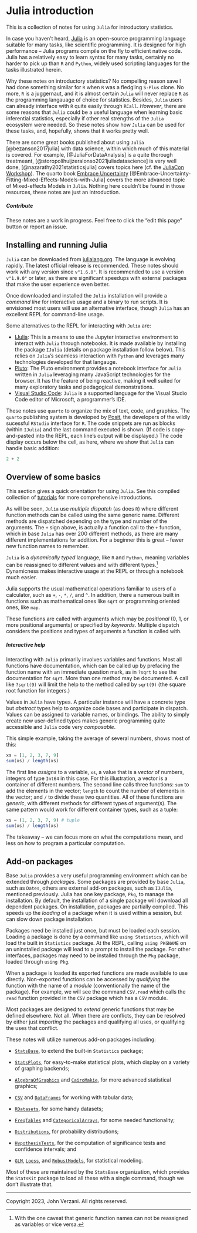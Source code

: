# Julia introduction

This is a collection of notes for using `Julia` for introductory statistics.

In case you haven't heard, [Julia](https://julialang.org/) is an open-source programming language suitable for many tasks, like scientific programming. It is designed for high performance -- Julia programs compile on the fly to efficient native code. Julia has a relatively easy to learn syntax for many tasks, certainly no harder to pick up than `R` and `Python`, widely used scripting languages for the tasks illustrated herein.

Why these notes on introductory statistics? No compelling reason save I had done something similar for `R` when `R` was a fledgling `S-Plus` clone. No more, `R` is a juggernaut, and it is almost certain `Julia` will never replace `R` as the programming langauage of choice for statistics. Besides, `Julia` users can already interface with `R` quite easily through `RCall`. *However*, there are some reasons that `Julia` could be a useful language when learning basic inferential statistics, especially if other real strengths of the `Julia` ecosystem were needed. So these notes show how `Julia` can be used for these tasks, and, hopefully, shows that it works pretty well.

There are some great books published about using `Julia` [@bezanson2017julia] with data
science, within which much of this material is covered. For example,
[@JuliaForDataAnalysis] is a quite thorough treatmeant,
[@storopolihuijzeralonso2021juliadatascience] is very well done,
[@nazarathy2021statisticsjulia] covers topics here (cf. the [JuliaCon
Workshop](https://www.youtube.com/watch?v=IlPoU5Yr2QI)).
The quarto book [Embrace Uncertainty](https://juliamixedmodels.github.io/EmbraceUncertainty/) [@Embrace-Uncertainty-Fitting-Mixed-Effects-Models-with-Julia] covers the more advanced topic of Mixed-effects Models in `Julia`. Nothing here couldn't be found in those resources, these notes are just an introduction.



::: {.callout-note}
##### Contribute
These notes are a work in progress. Feel free to click the "edit this page" button or report an issue.
:::

## Installing and running Julia

`Julia` can be downloaded from [julialang.org](https://julialang.org/). The language is evolving rapidly. The latest official release is recommended. These notes should work with any version since `v"1.6.0"`. It is recommended to use a version `v"1.9.0"` or later, as there are significant speedups with external packages that make the user experience even better.

Once downloaded and installed the `Julia` installation will provide a *command line* for interactive usage and a binary to run scripts. It is envisioned most users will use an alternative interface, though `Julia` has an excellent REPL for command-line usage.

Some alternatives to the REPL for interacting with `Julia` are:

* [IJulia](https://github.com/JuliaLang/IJulia.jl): This is a means to use the Jupyter interactive environment to interact with `Julia` through notebooks. It is made available by installing the package `IJulia` (details on package installation follow below). This relies on `Julia`'s seamless interaction with  `Python` and leverages many technologies developed for that langauge.
* [Pluto](https://githuhttps://plutojl.org/): The Pluto environment provides a notebook interface for `Julia` written in `Julia` leveraging many JavaScript technologies for the browser. It has the feature of being reactive, making it well suited for many exploratory tasks and pedagogical demonstrations.
* [Visual Studio Code](https://www.julia-vscode.org/): `Julia` is a supported language for the Visual Studio Code editor of Microsoft, a programmer's IDE.

These notes use `quarto` to organize the mix of text, code, and graphics. The `quarto` publishing system is developed by [Posit](https://posit.co/), the developers of the wildly sucessful `RStudio` interface for `R`. The code snippets are run as blocks (within `IJulia`) and the last command executed is shown. (If code is copy-and-pasted into the REPL, each line's output will be displayed.) The code display occurs below the cell, as here, where we show that `Julia` can handle basic addition:

```julia
2 + 2
```


## Overview of some basics

This section gives a quick orientation for using `Julia`. See this compiled collection of [tutorials](https://julialang.org/learning/tutorials/) for more comprehensive introductions.

As will be seen, `Julia` use *multiple dispatch* (as does `R`) where different function methods can be called using the same generic name. Different methods are dispatched depending on the type and number of the arguments. The `+` sign above, is actually a function call to the `+` function, which in base `Julia` has over 200 different methods, as there are many different implementations for addition. For a beginner this is great -- fewer new function names to remember.

`Julia` is a *dynamically typed* language, like `R` and `Python`, meaning variables can be reassigned to different values and with different types.^[With the one caveat that generic function names can not be reassigned as variables or vice versa.] Dynamicness makes interactive usage at the REPL or through a notebook much easier.

Julia supports the usual mathematical operations familiar to users of a calculator, such as `+`, `-`, `*`, `/`, and `^`. In addition, there a numerous built in functions such as mathematical ones like `sqrt` or programming oriented ones, like `map`.

These functions are called with arguments which may be *positional* ($0$, $1,$ or more positional arguments) or specified by *keywords*. Multiple dispatch considers the  positions and types of arguments a function is called with.


::: {.callout-note}
##### Interactive help
Interacting with `Julia` primarily involves variables and functions. Most all functions have documentation, which can be called up by prefacing the function name with an immediate question mark, as in `?sqrt` to see the documentation for `sqrt`. More than one method may be documented. A call like `?sqrt(9)` will limit the help to the method called by `sqrt(9)` (the square root function for integers.)
:::

Values in `Julia` have types. A particular instance will have a concrete type but *abstract* types help to organize code bases and participate in dispatch. Values can be assigned to variable names, or bindings. The ability to simply create new user-defined types makes generic programming quite accessible and `Julia` code very *composable*.

This simple example, taking the average of several numbers, shows most of this:

```julia
xs = [1, 2, 3, 7, 9]
sum(xs) / length(xs)
```

The first line *assigns* to a variable, `xs`, a value that is a *vector* of numbers, integers of type `Int64` in this case. For this illustration, a vector is a container of different numbers. The second line calls three functions: `sum` to add the elements in the vector; `length` to count the number of elements in the vector; and `/` to divide these two quantities. All of these functions are *generic*, with different methods for different types of argument(s). The same pattern would work for different container types, such as a tuple:

```julia
xs = (1, 2, 3, 7, 9) # tuple
sum(xs) / length(xs)
```

The takeaway -- we can focus more on what the computations mean, and less on how to program a particular computation.

## Add-on packages

Base `Julia` provides a very useful programming environment which can be extended through *packages*. Some packages are provided by base `Julia`, such as `Dates`, others are external add-on packages, such as `IJulia`, mentioned previously. Julia has one key package, `Pkg`, to manage the installation. By default, the installation of a single package will download all dependent packages. On installation, packages are partially compiled. This speeds up the *loading* of a package when it is used within a session, but can slow down package installation.

Packages need be installed just once, but must be loaded each session. Loading a package is done by a command like `using Statistics`, which will load the built in `Statistics`  package. At the REPL, calling `using PKGNAME` on an uninstalled package will lead to a prompt to install the package. For other interfaces, packages may need to be installed through the `Pkg` package, loaded through `using Pkg`.

When a package is loaded its exported functions are made available to use directly. Non-exported functions can be accessed by *qualifying* the function with the name of a *module* (conventionally the name of the package). For example, we will see the command `CSV.read` which calls the `read` function provided in the `CSV` package which has a `CSV` module.

Most packages are designed to *extend* generic functions that may be defined elsewhere. Not all. When there are conflicts, they can be resolved by either just *importing* the packages and qualifying all uses, or qualifying the uses that conflict.

These notes will utilize numerous add-on packages including:

* [`StatsBase`](https://github.com/JuliaStats/StatsBase.jl), to extend the built-in `Statistics` package;

* [`StatsPlots`](https://github.com/JuliaPlots/StatsPlots.jl), for easy-to-make statistical plots, which display on a variety of graphing backends;

* [`AlgebraOfGraphics`](https://github.com/MakieOrg/AlgebraOfGraphics.jl) and [`CairoMakie`](https://github.com/MakieOrg/AlgebraOfGraphics.jl), for more advanced statistical graphics;

* [`CSV`](https://github.com/JuliaData/CSV.jl) and [`DataFrames`](https://github.com/JuliaData/DataFrames.jl) for working with tabular data;

* [`RDatasets`](https://github.com/JuliaStats/RDatasets.jl), for some handy datasets;

* [`FreqTables`](https://github.com/nalimilan/FreqTables.jl) and [`CategoricalArrays`](https://github.com/JuliaData/CategoricalArrays.jl), for some needed functionality;

* [`Distributions`](https://github.com/JuliaStats/Distributions.jl), for probability distributions;

* [`HypothesisTests`](https://github.com/JuliaStats/HypothesisTests.jl), for the computation of significance tests and confidence intervals; and

* [`GLM`](https://github.com/JuliaStats/GLM.jl), [`Loess`](https://github.com/JuliaStats/Loess.jl), and [`RobustModels`](https://github.com/getzze/RobustModels.jl), for statistical modeling.

Most of these are maintained by the `StatsBase` organization, which provides the `StatsKit` package to load all these with a single command, though we don't illustrate that.

----

Copyright 2023, John Verzani. All rights reserved.
